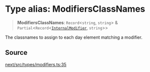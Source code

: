 # Type alias: ModifiersClassNames

> **ModifiersClassNames**: `Record`\<`string`, `string`\> & `Partial`\<`Record`\<[`InternalModifier`](/api/next/type-aliases/InternalModifier.mdx), `string`\>\>

The classnames to assign to each day element matching a modifier.

## Source

[next/src/types/modifiers.ts:35](https://github.com/gpbl/react-day-picker/blob/56bfb649e/next/src/types/modifiers.ts#L35)
